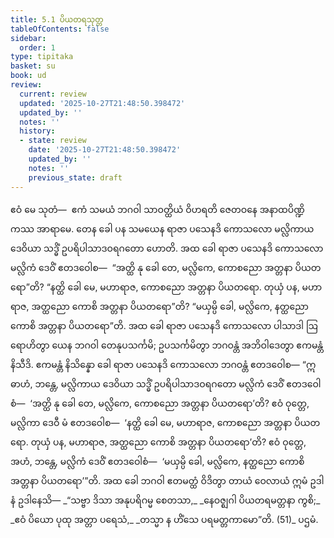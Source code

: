 ```yaml
---
title: 5.1 ပိယတရသုတ္တ
tableOfContents: false
sidebar:
  order: 1
type: tipitaka
basket: su
book: ud
review:
  current: review
  updated: '2025-10-27T21:48:50.398472'
  updated_by: ''
  notes: ''
  history:
  - state: review
    date: '2025-10-27T21:48:50.398472'
    updated_by: ''
    notes: ''
    previous_state: draft
---
```



<ReviewStatus review={frontmatter.review} showDetails={true} />

<HypothesisAnnotation frontmatter={frontmatter} />

<DynamicBreadcrumb />

<Division number="41" book="ud" e="ch" v="18" p="133">

<Paragraph number="351" book="ud">
ဧဝံ မေ သုတံ—  ဧကံ သမယံ ဘဂဝါ သာဝတ္ထိယံ ဝိဟရတိ ဇေတဝနေ အနာထပိဏ္ဍိကဿ အာရာမေ. တေန ခေါ ပန သမယေန ရာဇာ ပသေနဒိ ကောသလော မလ္လိကာယ ဒေဝိယာ သဒ္ဓိံ ဥပရိပါသာဒဝရဂတော ဟောတိ. အထ ခေါ ရာဇာ ပသေနဒိ ကောသလော မလ္လိကံ ဒေဝိံ ဧတဒဝေါစ—  “အတ္ထိ နု ခေါ တေ, မလ္လိကေ, ကောစညော အတ္တနာ ပိယတရော”တိ?
</Paragraph>

<Paragraph number="352" book="ud">
“နတ္ထိ ခေါ မေ, မဟာရာဇ, ကောစညော အတ္တနာ ပိယတရော. တုယှံ ပန, မဟာရာဇ, အတ္ထညော ကောစိ အတ္တနာ ပိယတရော”တိ? “မယှမ္ပိ ခေါ, မလ္လိကေ, နတ္ထညော ကောစိ အတ္တနာ ပိယတရော”တိ.
</Paragraph>

<Paragraph number="353" book="ud">
အထ ခေါ ရာဇာ ပသေနဒိ ကောသလော ပါသာဒါ ဩရောဟိတွာ ယေန ဘဂဝါ တေနုပသင်္ကမိ; ဥပသင်္ကမိတွာ ဘဂဝန္တံ အဘိဝါဒေတွာ ဧကမန္တံ နိသီဒိ. ဧကမန္တံ နိသိန္နော ခေါ ရာဇာ ပသေနဒိ ကောသလော ဘဂဝန္တံ ဧတဒဝေါစ—
</Paragraph>

<Paragraph number="354" book="ud">
“ဣဓာဟံ, ဘန္တေ, မလ္လိကာယ ဒေဝိယာ သဒ္ဓိံ ဥပရိပါသာဒဝရဂတော မလ္လိကံ ဒေဝိံ ဧတဒဝေါစံ—  ‘အတ္ထိ နု ခေါ တေ, မလ္လိကေ, ကောစညော အတ္တနာ ပိယတရော’တိ? ဧဝံ ဝုတ္တေ, မလ္လိကာ ဒေဝီ မံ ဧတဒဝေါစ—  ‘နတ္ထိ ခေါ မေ, မဟာရာဇ, ကောစညော အတ္တနာ ပိယတရော. တုယှံ ပန, မဟာရာဇ, အတ္ထညော ကောစိ အတ္တနာ ပိယတရော’တိ? ဧဝံ ဝုတ္တေ, အဟံ, ဘန္တေ, မလ္လိကံ ဒေဝိံ ဧတဒဝေါစံ—  ‘မယှမ္ပိ ခေါ, မလ္လိကေ, နတ္ထညော ကောစိ အတ္တနာ ပိယတရော’”တိ.
</Paragraph>

<Paragraph number="355" book="ud">
အထ ခေါ ဘဂဝါ ဧတမတ္ထံ ဝိဒိတွာ တာယံ ဝေလာယံ ဣမံ ဥဒါနံ ဥဒါနေသိ—
</Paragraph>

<Paragraph number="356" type="verses" book="ud">
_“သဗ္ဗာ ဒိသာ အနုပရိဂမ္မ စေတသာ,_  
_နေဝဇ္ဈဂါ ပိယတရမတ္တနာ ကွစိ;_  
_ဧဝံ ပိယော ပုထု အတ္တာ ပရေသံ,_  
_တသ္မာ န ဟိံသေ ပရမတ္တကာမော”တိ. (51)_  


</Paragraph>
</Division>

<Paragraph number="357" type="center" book="ud">
ပဌမံ.
</Paragraph>
